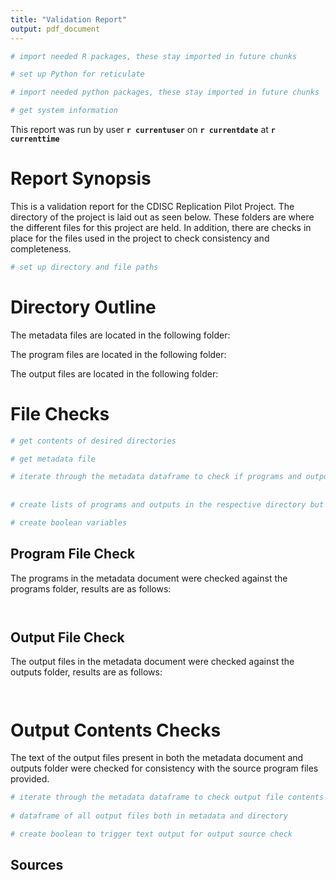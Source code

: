 ```yaml
---
title: "Validation Report"
output: pdf_document
---
```

<!-- begin breakout one -->
```r
# import needed R packages, these stay imported in future chunks

# set up Python for reticulate

```
```python
# import needed python packages, these stay imported in future chunks

```
```r
# get system information

```
This report was run by user **`r currentuser`** on **`r currentdate`** at **`r currenttime`**

# Report Synopsis
This is a validation report for the CDISC Replication Pilot Project.  The directory of the project is laid out as seen below.  These folders are where the different files for this project are held.  In addition, there are checks in place for the files used in the project to check consistency and completeness.

```python
# set up directory and file paths


```

# Directory Outline
The metadata files are located in the following folder:  


The program files are located in the following folder: 


The output files are located in the following folder:  

<!-- end breakout one -->

<!-- begin breakout two -->
# File Checks
```python
# get contents of desired directories

# get metadata file

# iterate through the metadata dataframe to check if programs and outputs exist
   
   
# create lists of programs and outputs in the respective directory but not in the metadata file

# create boolean variables

```
<!-- end breakout two -->

<!-- begin breakout three -->
## Program File Check
The programs in the metadata document were checked against the programs folder, results are as follows: 
```r

```  


```r

```

## Output File Check
The output files in the metadata document were checked against the outputs folder, results are as follows:  

```r

```  

```r

```
<!-- end breakout three -->

<!-- begin breakout four -->
# Output Contents Checks
The text of the output files present in both the metadata document and outputs folder were checked for consistency with the source program files provided.
```python
# iterate through the metadata dataframe to check output file contents
   
# dataframe of all output files both in metadata and directory

# create boolean to trigger text output for output source check

```
## Sources

```r

``` 
<!-- end breakout four -->
